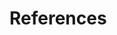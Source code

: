 # References {-}

\Begin{tcother}

<!-- This line tells Pandoc to put the references here -->
<div id="refs"></div>

\End{tcother}

<!-- These lines tell the templates that we are about to start the appendices.
They should appear before the start of your first appendix.
`r if(knitr:::is_latex_output()) '\\appendix'`
`r if(!knitr:::is_latex_output()) '# (APPENDIX) Appendix {-}'`-->
